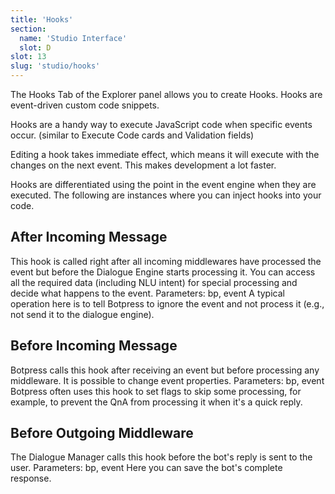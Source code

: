 ```yaml
---
title: 'Hooks'
section:
  name: 'Studio Interface'
  slot: D
slot: 13
slug: 'studio/hooks'
---
```


The Hooks Tab of the Explorer panel allows you to create Hooks. Hooks are event-driven custom code snippets.

Hooks are a handy way to execute JavaScript code when specific events occur. (similar to Execute Code cards and Validation fields)

<Callout variant="info" title="Note">
  Editing a hook takes immediate effect, which means it will execute with the changes on the next event. This makes
  development a lot faster.
</Callout>

Hooks are differentiated using the point in the event engine when they are executed. The following are instances where you can inject hooks into your code.

## After Incoming Message

This hook is called right after all incoming middlewares have processed the event but before the Dialogue Engine starts processing it. You can access all the required data (including NLU intent) for special processing and decide what happens to the event.
Parameters: bp, event
A typical operation here is to tell Botpress to ignore the event and not process it (e.g., not send it to the dialogue engine).

## Before Incoming Message

Botpress calls this hook after receiving an event but before processing any middleware. It is possible to change event properties.
Parameters: bp, event
Botpress often uses this hook to set flags to skip some processing, for example, to prevent the QnA from processing it when it's a quick reply.

## Before Outgoing Middleware

The Dialogue Manager calls this hook before the bot's reply is sent to the user.
Parameters: bp, event
Here you can save the bot's complete response.
